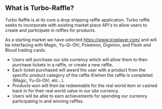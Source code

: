 ## What is Turbo-Raffle?

Turbo Raffle is at its core a drop shipping raffle application.
Turbo raffle seeks to incorporate with existing market place API's to allow users to create and participate in raffles for products.

As a starting market we have selected https://www.tcgplayer.com/ and will be interfacing with Magic, Yu-Gi-Oh!, Pokemon, Digimon, and Flesh and Blood trading cards.

- Users will purchase our site currency which will allow them to then purchase tickets in a raffle, or create a new raffle.
- Each ticket purchased will award the user with a product from the specific product category of the raffle if/when the raffle is completed. (Magic, Yu-Gi-Oh!, etc...). 
- Products won will then be redeemable for the real world item or cashed back in for their real world value in our site currency.
- Users will be able to earn achievements for spending our currency participating in and winning raffles.





